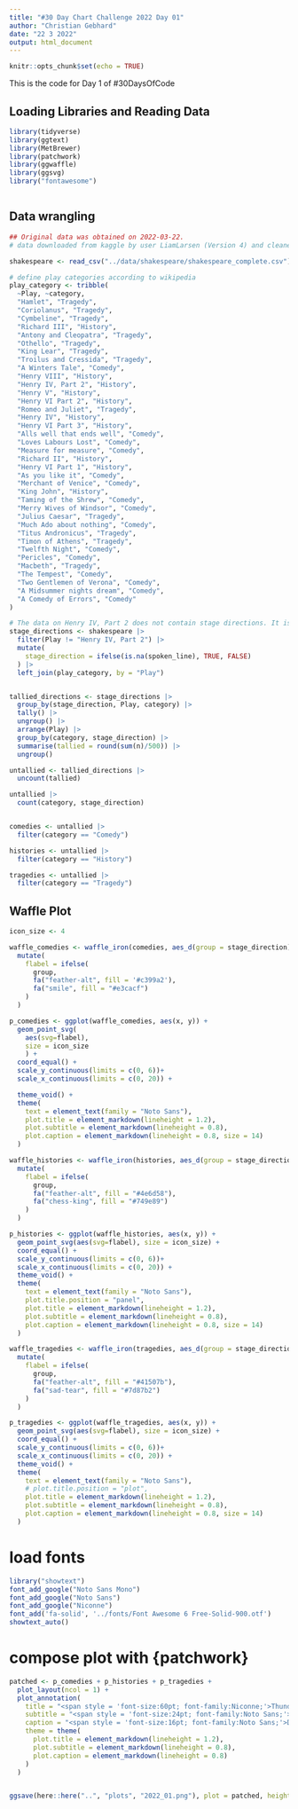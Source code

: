 ```yaml
---
title: "#30 Day Chart Challenge 2022 Day 01"
author: "Christian Gebhard"
date: "22 3 2022"
output: html_document
---
```


```r
knitr::opts_chunk$set(echo = TRUE)
```

This is the code for Day 1 of #30DaysOfCode

## Loading Libraries and Reading Data

```r
library(tidyverse)
library(ggtext)
library(MetBrewer)
library(patchwork)
library(ggwaffle)
library(ggsvg)
library("fontawesome")



```

## Data wrangling

```r
## Original data was obtained on 2022-03-22.
# data downloaded from kaggle by user LiamLarsen (Version 4) and cleaned before usage.

shakespeare <- read_csv("../data/shakespeare/shakespeare_complete.csv")

# define play categories according to wikipedia
play_category <- tribble(
  ~Play, ~category,
  "Hamlet", "Tragedy",
  "Coriolanus", "Tragedy",
  "Cymbeline", "Tragedy",
  "Richard III", "History",
  "Antony and Cleopatra", "Tragedy",
  "Othello", "Tragedy",
  "King Lear", "Tragedy",
  "Troilus and Cressida", "Tragedy",
  "A Winters Tale", "Comedy",
  "Henry VIII", "History",
  "Henry IV, Part 2", "History",
  "Henry V", "History",
  "Henry VI Part 2", "History",
  "Romeo and Juliet", "Tragedy",
  "Henry IV", "History",
  "Henry VI Part 3", "History",
  "Alls well that ends well", "Comedy",
  "Loves Labours Lost", "Comedy",
  "Measure for measure", "Comedy",
  "Richard II", "History",
  "Henry VI Part 1", "History",
  "As you like it", "Comedy",
  "Merchant of Venice", "Comedy",
  "King John", "History",
  "Taming of the Shrew", "Comedy",
  "Merry Wives of Windsor", "Comedy",
  "Julius Caesar", "Tragedy",
  "Much Ado about nothing", "Comedy",
  "Titus Andronicus", "Tragedy",
  "Timon of Athens", "Tragedy",
  "Twelfth Night", "Comedy",
  "Pericles", "Comedy",
  "Macbeth", "Tragedy",
  "The Tempest", "Comedy",
  "Two Gentlemen of Verona", "Comedy",
  "A Midsummer nights dream", "Comedy",
  "A Comedy of Errors", "Comedy"
)

# The data on Henry IV, Part 2 does not contain stage directions. It is therefore excluded
stage_directions <- shakespeare |> 
  filter(Play != "Henry IV, Part 2") |> 
  mutate(
    stage_direction = ifelse(is.na(spoken_line), TRUE, FALSE)
  ) |> 
  left_join(play_category, by = "Play")


tallied_directions <- stage_directions |> 
  group_by(stage_direction, Play, category) |> 
  tally() |> 
  ungroup() |> 
  arrange(Play) |> 
  group_by(category, stage_direction) |> 
  summarise(tallied = round(sum(n)/500)) |> 
  ungroup()

untallied <- tallied_directions |> 
  uncount(tallied)

untallied |> 
  count(category, stage_direction)


comedies <- untallied |> 
  filter(category == "Comedy") 

histories <- untallied |> 
  filter(category == "History")

tragedies <- untallied |> 
  filter(category == "Tragedy")

```


## Waffle Plot

```r

icon_size <- 4

waffle_comedies <- waffle_iron(comedies, aes_d(group = stage_direction), sample_size = 1, rows = 5) |> 
  mutate(
    flabel = ifelse(
      group,
      fa("feather-alt", fill = '#c399a2'),
      fa("smile", fill = "#e3cacf")
    )
  )

p_comedies <- ggplot(waffle_comedies, aes(x, y)) + 
  geom_point_svg(
    aes(svg=flabel), 
    size = icon_size
    ) +
  coord_equal() +
  scale_y_continuous(limits = c(0, 6))+
  scale_x_continuous(limits = c(0, 20)) +

  theme_void() +
  theme(
    text = element_text(family = "Noto Sans"),
    plot.title = element_markdown(lineheight = 1.2),
    plot.subtitle = element_markdown(lineheight = 0.8),
    plot.caption = element_markdown(lineheight = 0.8, size = 14)
  )

waffle_histories <- waffle_iron(histories, aes_d(group = stage_direction), sample_size = 1, rows = 5) |> 
  mutate(
    flabel = ifelse(
      group,
      fa("feather-alt", fill = "#4e6d58"),
      fa("chess-king", fill = "#749e89")
    )
  )

p_histories <- ggplot(waffle_histories, aes(x, y)) + 
  geom_point_svg(aes(svg=flabel), size = icon_size) +
  coord_equal() +
  scale_y_continuous(limits = c(0, 6))+
  scale_x_continuous(limits = c(0, 20)) +
  theme_void() +
  theme(
    text = element_text(family = "Noto Sans"),
    plot.title.position = "panel",
    plot.title = element_markdown(lineheight = 1.2),
    plot.subtitle = element_markdown(lineheight = 0.8),
    plot.caption = element_markdown(lineheight = 0.8, size = 14)
  )

waffle_tragedies <- waffle_iron(tragedies, aes_d(group = stage_direction), sample_size = 1, rows = 5) |> 
  mutate(
    flabel = ifelse(
      group,
      fa("feather-alt", fill = "#41507b"),
      fa("sad-tear", fill = "#7d87b2")
    )
  )

p_tragedies <- ggplot(waffle_tragedies, aes(x, y)) + 
  geom_point_svg(aes(svg=flabel), size = icon_size) +
  coord_equal() +
  scale_y_continuous(limits = c(0, 6))+
  scale_x_continuous(limits = c(0, 20)) +
  theme_void() +
  theme(
    text = element_text(family = "Noto Sans"),
    # plot.title.position = "plot",
    plot.title = element_markdown(lineheight = 1.2),
    plot.subtitle = element_markdown(lineheight = 0.8),
    plot.caption = element_markdown(lineheight = 0.8, size = 14)
  )

```


# load fonts

```r
library("showtext")
font_add_google("Noto Sans Mono")
font_add_google("Noto Sans")
font_add_google("Niconne")
font_add('fa-solid', '../fonts/Font Awesome 6 Free-Solid-900.otf')
showtext_auto()
```

# compose plot with {patchwork}
```r

patched <- p_comedies + p_histories + p_tragedies + 
  plot_layout(ncol = 1) +
  plot_annotation(
    title = "<span style = 'font-size:60pt; font-family:Niconne;'>Thunder and lightning. Enter three Witches</span>",
    subtitle = "<span style = 'font-size:24pt; font-family:Noto Sans;'>The monumental works of William Shakespeare comprise <span style = 'color: #e3cacf;'><b>comic</b></span>, <span style = 'color: #749e89;'><b>historic</b></span> and<br><span style = 'color: #7d87b2;'><b>tragic</b></span> plays. The <b>stage directions <span style='font-family:fa-solid; color: #000000'>&#xf56b;</span></b> account for ~5.6% of total text lines,<br>which is only a small part of the whole opus when compared to the lines spoken by<br> actors. Each icon below represents 500 lines of text (rounded), counted across<br> all plays in each category.",
    caption = "<span style = 'font-size:16pt; font-family:Noto Sans;'>DataViz by @c_gebhard | <b>#30DayChartChallenge 2022, Day 01</b> | Data by Kaggle user LiamLarsen</span>",
    theme = theme(
      plot.title = element_markdown(lineheight = 1.2),
      plot.subtitle = element_markdown(lineheight = 0.8),
      plot.caption = element_markdown(lineheight = 0.8)
    )
  ) 


ggsave(here::here("..", "plots", "2022_01.png"), plot = patched, height = 5.5, width = 4, dpi = "retina")
```

